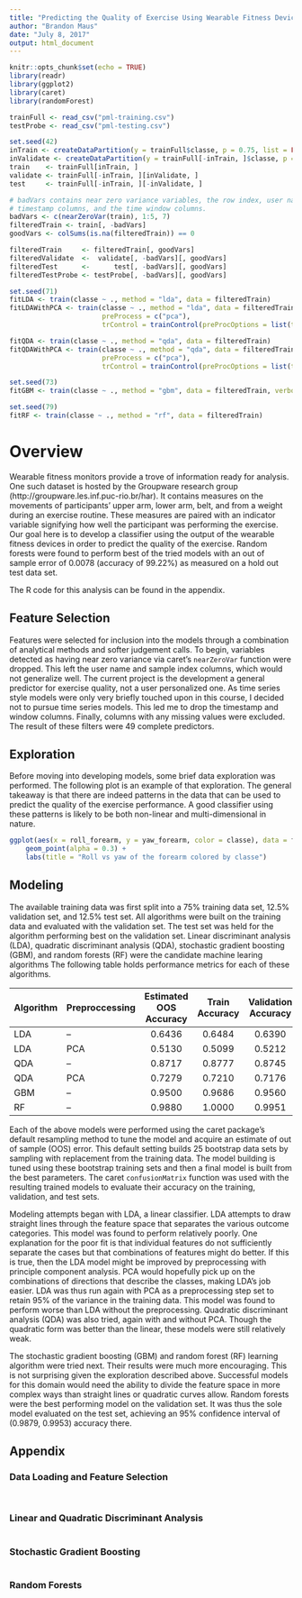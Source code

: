 ```yaml
---
title: "Predicting the Quality of Exercise Using Wearable Fitness Devices"
author: "Brandon Maus"
date: "July 8, 2017"
output: html_document
---
```


```r
knitr::opts_chunk$set(echo = TRUE)
library(readr)
library(ggplot2)
library(caret)
library(randomForest)
```

```r
trainFull <- read_csv("pml-training.csv")
testProbe <- read_csv("pml-testing.csv")

set.seed(42)
inTrain <- createDataPartition(y = trainFull$classe, p = 0.75, list = FALSE)
inValidate <- createDataPartition(y = trainFull[-inTrain, ]$classe, p = 0.5, list = FALSE)
train    <- trainFull[inTrain, ]
validate <- trainFull[-inTrain, ][inValidate, ]
test     <- trainFull[-inTrain, ][-inValidate, ]
```


```r
# badVars contains near zero variance variables, the row index, user name,
# timestamp columns, and the time window columns.
badVars <- c(nearZeroVar(train), 1:5, 7)
filteredTrain <- train[, -badVars]
goodVars <- colSums(is.na(filteredTrain)) == 0

filteredTrain     <- filteredTrain[, goodVars]
filteredValidate  <-  validate[, -badVars][, goodVars]
filteredTest      <-      test[, -badVars][, goodVars]
filteredTestProbe <- testProbe[, -badVars][, goodVars]
```

```r
set.seed(71)
fitLDA <- train(classe ~ ., method = "lda", data = filteredTrain)
fitLDAWithPCA <- train(classe ~ ., method = "lda", data = filteredTrain,
                       preProcess = c("pca"), 
                       trControl = trainControl(preProcOptions = list(thresh = 0.95)))

fitQDA <- train(classe ~ ., method = "qda", data = filteredTrain)
fitQDAWithPCA <- train(classe ~ ., method = "qda", data = filteredTrain,
                       preProcess = c("pca"), 
                       trControl = trainControl(preProcOptions = list(thresh = 0.95)))
```

```r
set.seed(73)
fitGBM <- train(classe ~ ., method = "gbm", data = filteredTrain, verbose = FALSE)
```

```r
set.seed(79)
fitRF <- train(classe ~ ., method = "rf", data = filteredTrain)
```

# Overview

Wearable fitness monitors provide a trove of information ready for analysis. One such dataset is hosted by the Groupware research group (http://groupware.les.inf.puc-rio.br/har). It contains measures on the movements of participants' upper arm, lower arm, belt, and from a weight during an exercise routine. These measures are paired with an indicator variable signifying how well the participant was performing the exercise. Our goal here is to develop a classifier using the output of the wearable fitness devices in order to predict the quality of the exercise. Random forests were found to perform best of the tried models with an out of sample error of 0.0078 (accuracy of 99.22%) as measured on a hold out test data set.

The R code for this analysis can be found in the appendix.

## Feature Selection

Features were selected for inclusion into the models through a combination of analytical methods and softer judgement calls. To begin, variables detected as having near zero variance via caret's `nearZeroVar` function were dropped. This left the user name and sample index columns, which would not generalize well. The current project is the development a general predictor for exercise quality, not a user personalized one. As time series style models were only very briefly touched upon in this course, I decided not to pursue time series models. This led me to drop the timestamp and window columns. Finally, columns with any missing values were excluded. The result of these filters were 49 complete predictors.

## Exploration

Before moving into developing models, some brief data exploration was performed. The following plot is an example of that exploration. The general takeaway is that there are indeed patterns in the data that can be used to predict the quality of the exercise performance. A good classifier using these patterns is likely to be both non-linear and multi-dimensional in nature.

```r
ggplot(aes(x = roll_forearm, y = yaw_forearm, color = classe), data = filteredTrain) + 
    geom_point(alpha = 0.3) +
    labs(title = "Roll vs yaw of the forearm colored by classe")
```

## Modeling

The available training data was first split into a 75% training data set, 12.5% validation set, and 12.5% test set. All algorithms were built on the training data and evaluated with the validation set. The test set was held for the algorithm performing best on the validation set. Linear discriminant analysis (LDA), quadratic discriminant analysis (QDA), stochastic gradient boosting (GBM), and random forests (RF) were the candidate machine learing algorithms The following table holds performance metrics for each of these algorithms.

| Algorithm  | Preproccessing | Estimated OOS<br/>Accuracy | Train<br/>Accuracy | Validation<br/>Accuracy | Test<br/>Accuracy |
|------------|----------------|:--------------------------:|:------------------:|:-----------------------:|:-----------------:|
| LDA        | --             | 0.6436                     | 0.6484             | 0.6390                  | --                |
| LDA        | PCA            | 0.5130                     | 0.5099             | 0.5212                  | --                |
| QDA        | --             | 0.8717                     | 0.8777             | 0.8745                  | --                |
| QDA        | PCA            | 0.7279                     | 0.7210             | 0.7176                  | --                |
| GBM        | --             | 0.9500                     | 0.9686             | 0.9560                  | --                |
| RF         | --             | 0.9880                     | 1.0000             | 0.9951                  | 0.9922            |

Each of the above models were performed using the caret package's default resampling method to tune the model and acquire an estimate of out of sample (OOS) error. This default setting builds 25 bootstrap data sets by sampling with replacement from the training data. The model building is tuned using these bootstrap training sets and then a final model is built from the best parameters. The caret `confusionMatrix` function was  used with the resulting trained models to evaluate their accuracy on the training, validation, and test sets.

Modeling attempts began with LDA, a linear classifier. LDA attempts to draw straight lines through the feature space that separates the various outcome categories. This model was found to perform relatively poorly. One explanation for the poor fit is that individual features do not sufficiently separate the cases but that combinations of features might do better. If this is true, then the LDA model might be improved by preprocessing with principle component analysis. PCA would hopefully pick up on the combinations of directions that describe the classes, making LDA's job easier. LDA was thus run again with PCA as a preprocessing step set to retain 95% of the variance in the training data. This model was found to perform worse than LDA without the preprocessing. Quadratic discriminant analysis (QDA) was also tried, again with and without PCA. Though the quadratic form was better than the linear, these models were still relatively weak.

The stochastic gradient boosting (GBM) and random forest (RF) learning algorithm were tried next. Their results were much more encouraging. This is not surprising given the exploration described above. Successful models for this domain would need the ability to divide the feature space in more complex ways than straight lines or quadratic curves allow. Random forests were the best performing model on the validation set. It was thus the sole model evaluated on the test set, achieving an 95% confidence interval of (0.9879, 0.9953) accuracy there.

## Appendix

### Data Loading and Feature Selection
```r
```
```r
```

### Linear and Quadratic Discriminant Analysis
```r
```

### Stochastic Gradient Boosting
```r
```

### Random Forests
```r
```